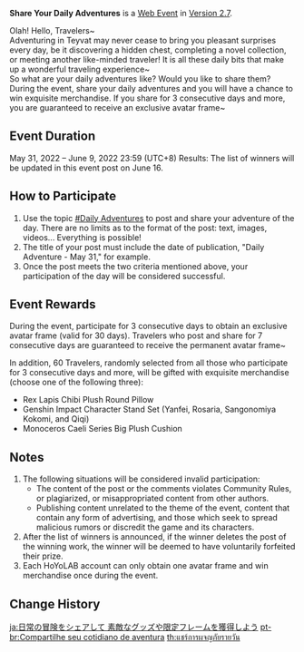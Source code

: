 {{Event
|name              = Share Your Daily Adventures
|image             = Event Share Your Daily Adventures.png
|type              = Web
|type2             = Submission
|time_known        = yes
|time_start        = 2022-05-31 12:00:00
|time_start_offset = GMT+8
|time_end          = 2022-06-09 23:59:59
|time_end_offset   = GMT+8
|link              = https://www.hoyolab.com/article/5061707
|link2             = 
}}
'''Share Your Daily Adventures''' is a [[Web Event]] in [[Version 2.7]].

Olah! Hello, Travelers~<br />
Adventuring in Teyvat may never cease to bring you pleasant surprises every day, be it discovering a hidden chest, completing a novel collection, or meeting another like-minded traveler! It is all these daily bits that make up a wonderful traveling experience~<br />
So what are your daily adventures like? Would you like to share them?<br />
During the event, share your daily adventures and you will have a chance to win exquisite merchandise. If you share for 3 consecutive days and more, you are guaranteed to receive an exclusive avatar frame~

==Event Duration==
May 31, 2022 – June 9, 2022 23:59 (UTC+8)
Results: The list of winners will be updated in this event post on June 16.

==How to Participate==
# Use the topic [https://www.hoyolab.com/topicDetail/37196 #Daily Adventures] to post and share your adventure of the day. There are no limits as to the format of the post: text, images, videos... Everything is possible!
# The title of your post must include the date of publication, "Daily Adventure - May 31," for example.
# Once the post meets the two criteria mentioned above, your participation of the day will be considered successful.

==Event Rewards==
During the event, participate for 3 consecutive days to obtain an exclusive avatar frame (valid for 30 days). Travelers who post and share for 7 consecutive days are guaranteed to receive the permanent avatar frame~

In addition, 60 Travelers, randomly selected from all those who participate for 3 consecutive days and more, will be gifted with exquisite merchandise (choose one of the following three):
* Rex Lapis Chibi Plush Round Pillow
* Genshin Impact Character Stand Set (Yanfei, Rosaria, Sangonomiya Kokomi, and Qiqi)
* Monoceros Caeli Series Big Plush Cushion

==Notes==
# The following situations will be considered invalid participation:
#* The content of the post or the comments violates Community Rules, or plagiarized, or misappropriated content from other authors.
#* Publishing content unrelated to the theme of the event, content that contain any form of advertising, and those which seek to spread malicious rumors or discredit the game and its characters.
# After the list of winners is announced, if the winner deletes the post of the winning work, the winner will be deemed to have voluntarily forfeited their prize.
# Each HoYoLAB account can only obtain one avatar frame and win merchandise once during the event.

==Change History==
{{Change History|2.7}}

[[ja:日常の冒険をシェアして 素敵なグッズや限定フレームを獲得しよう]]
[[pt-br:Compartilhe seu cotidiano de aventura]]
[[th:แชร์การผจญภัยรายวัน]]